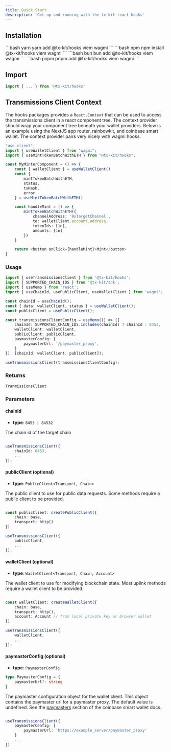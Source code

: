 ```yaml
---
title: Quick Start
description: 'Get up and running with the tx-kit react hooks'
---
```



## Installation

<CodeGroup>
```bash yarn 
yarn add @tx-kit/hooks viem wagmi
```
```bash npm 
npm install @tx-kit/hooks viem wagmi
```
```bash bun 
bun add @tx-kit/hooks viem wagmi
```
```bash pnpm 
pnpm add @tx-kit/hooks viem wagmi
```
</CodeGroup>

## Import

```javascript
import { ... } from '@tx-kit/hooks'
```

## Transmissions Client Context

The hooks packages provides a `React.Context` that can be used to access the transmissions client in a react component tree. The context provider should wrap your component tree beneath your wallet providers.
Below is an example using the NextJS app router, rainbowkit, and coinbase smart wallet. The context provider pairs very nicely with wagmi hooks.
<CodeGroup>
```typescript Component.tsx
"use client";
import { useWalletClient } from "wagmi";
import { useMintTokenBatchWithETH } from "@tx-kit/hooks";

const MyMinterComponent = () => {
    const { walletClient } = useWalletClient()
    const { 
        mintTokenBatchWithETH, 
        status, 
        txHash,
        error 
    } = useMintTokenBatchWithETH()

    const handleMint = () => {
        mintTokenBatchWithETH({
            channelAddress: '0xTargetChannel',
            to: walletClient.account.address,
            tokenIds: [1n],
            amounts: [1n]
        })
    }

    return <button onClick={handleMint}>Mint</button>
}
```
<ContextConfigSnippet/>
</CodeGroup>

### Usage

```typescript
import { useTransmissionsClient } from '@tx-kit/hooks';
import { SUPPORTED_CHAIN_IDS } from '@tx-kit/sdk';
import { useMemo } from 'react';
import { useChainId, usePublicClient, useWalletClient } from 'wagmi';

const chainId = useChainId();
const { data: walletClient, status } = useWalletClient();
const publicClient = usePublicClient();

const transmissionsClientConfig = useMemo(() => ({
    chainId: SUPPORTED_CHAIN_IDS.includes(chainId) ? chainId : 8453,
    walletClient: walletClient,
    publicClient: publicClient,
    paymasterConfig: {
        paymasterUrl: '/paymaster_proxy',
    }
}), [chainId, walletClient, publicClient]);

useTransmissionsClient(transmissionsClientConfig);
```
### Returns
```TranmissionsClient```

### Parameters

#### chainId
- **type**: `8453 | 84532`

The chain id of the target chain
```typescript

useTransmissionsClient({
    chainId: 8453,
    ...
});
```

#### publicClient (optional)
- **type**: `PublicClient<Transport, Chain>`

The public client to use for public data requests. Some methods require a public client to be provided.
```typescript

const publicClient: createPublicClient({
    chain: base,
    transport: http()
})

useTransmissionsClient({
    publicClient,
    ...
});
```

#### walletClient (optional)
- **type**: `WalletClient<Transport, Chain, Account>`

The wallet client to use for modifying blockchain state. Most uplink methods require a wallet client to be provided.
```typescript

const walletClient: createWalletClient({
    chain: base,
    transport: http(),
    account: Account // from local private key or browser wallet
})

useTransmissionsClient({
    walletClient,
    ...
});
```

#### paymasterConfig (optional)
- **type**: `PaymasterConfig`

```typescript
type PaymasterConfig = {
    paymasterUrl?: string
}
```

The paymaster configuration object for the wallet client. This object contains the paymaster url for a paymaster proxy. The default value is undefined.
See the [paymasters](https://www.smartwallet.dev/guides/paymasters) section of the coinbase smart wallet docs.

```typescript

useTransmissionsClient({
    paymasterConfig: {
        paymasterUrl: 'https://example_server/paymaster_proxy'
    }
    ...
})
```
